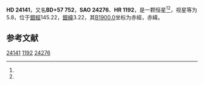 {{Starbox begin
| name = HD 24141
}}
{{Starbox observe
| epoch = [[J2000.0|J2000.0]]
| constell = {{星座名待查}}<ref name=SIMBAD>{{cite web
 | url=http://simbad.u-strasbg.fr/simbad/sim-id?Ident=HR+1192
 | title =Pulsating variable Star
 | publisher=Centre de Données astronomiques de Strasbourg
 | work=SIMBAD
 | accessdate=2012-07-13}}</ref><ref name=DATA>{{cite web
 | url=http://vizier.u-strasbg.fr/viz-bin/VizieR-5?-out.add=.&-source=5050&-corr=PK=HR&-out.max=9999&HR=1192
 | title=VizieR Detailed Page
 | accessdate=2012-07-13
 | archive-date=2016-03-04
 | archive-url=https://web.archive.org/web/20160304235725/http://vizier.u-strasbg.fr/viz-bin/VizieR-5?-out.add=.&-source=5050&-corr=PK=HR&-out.max=9999&HR=1192
 | dead-url=no
 }}</ref>
| 星官 = 
| ra = {{RA|3|53|43.3}}<ref name=SIMBAD /><ref name=DATA />
| dec = {{DEC|+57|58|30}}<ref name=SIMBAD /><ref name=DATA />
| appmag_v = 5.8<ref name=SIMBAD /><ref name=DATA />
}}
{{Starbox character
| class = A5m<ref name=SIMBAD /><ref name=DATA />
| b-v = 0.18<ref name=SIMBAD /><ref name=DATA />
| u-b = 0.11<ref name=SIMBAD /><ref name=DATA />
| r-i = 0.04<ref name=SIMBAD /><ref name=DATA />
| variable = 
}}
{{Starbox astrometry
| radial_v = 0.11
| prop_mo_ra = -5
| parallax = 
| p_error = 
}}
{{Starbox catalog
| names =BD+57 752，[[SAO星表|SAO]] 24276，[[HD星表|HD]] 24141，[[HR星表|HR]] 1192}}
{{Starbox reference |Simbad=HR+1192}}
{{Starbox end}}

'''HD 24141'''，又名'''BD+57 752'''，'''SAO 24276'''、'''HR 1192'''，是一颗恒星<ref name=SIMBAD /><ref name=DATA />，视星等为5.8，位于[[銀道座標系|銀經]]145.22，[[銀道座標系|銀緯]]3.22，其[[B1900.0|B1900.0]]坐标为赤經{{RA|3|45|35.9}}，赤緯{{DEC|+57|3.22|41}}。

== 参考文献 ==
{{reflist}}

{{star-stub}}

[[Category:HD和HDE天體|24141]]
[[Category:HR天體|1192]]
[[Category:SAO天體|24276]]